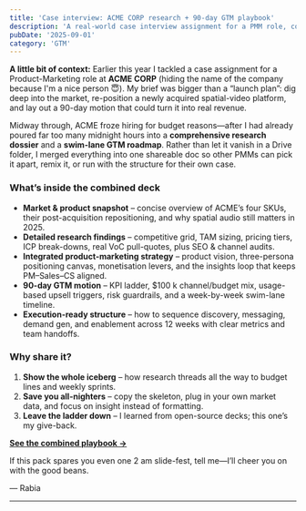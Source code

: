 ```yaml
---
title: 'Case interview: ACME CORP research + 90-day GTM playbook'
description: 'A real-world case interview assignment for a PMM role, combining market research and a 90-day GTM relaunch plan. Perfect for anyone preparing for their own product marketing interview or looking to structure launch strategy from scratch.'
pubDate: '2025-09-01'
category: 'GTM'
---
```


**A little bit of context:** Earlier this year I tackled a case assignment for a Product-Marketing role at **ACME CORP** (hiding the name of the company because I'm a nice person 😇). My brief was bigger than a “launch plan”: dig deep into the market, re-position a newly acquired spatial-video platform, and lay out a 90-day motion that could turn it into real revenue.

Midway through, ACME froze hiring for budget reasons—after I had already poured far too many midnight hours into a **comprehensive research dossier** and a **swim-lane GTM roadmap**. Rather than let it vanish in a Drive folder, I merged everything into one shareable doc so other PMMs can pick it apart, remix it, or run with the structure for their own case.

### What’s inside the combined deck

* **Market & product snapshot** – concise overview of ACME’s four SKUs, their post-acquisition repositioning, and why spatial audio still matters in 2025.
* **Detailed research findings** – competitive grid, TAM sizing, pricing tiers, ICP break-downs, real VoC pull-quotes, plus SEO & channel audits.
* **Integrated product-marketing strategy** – product vision, three-persona positioning canvas, monetisation levers, and the insights loop that keeps PM–Sales–CS aligned.
* **90-day GTM motion** – KPI ladder, \$100 k channel/budget mix, usage-based upsell triggers, risk guardrails, and a week-by-week swim-lane timeline.
* **Execution-ready structure** – how to sequence discovery, messaging, demand gen, and enablement across 12 weeks with clear metrics and team handoffs.

### Why share it?

1. **Show the whole iceberg** – how research threads all the way to budget lines and weekly sprints.
2. **Save you all-nighters** – copy the skeleton, plug in your own market data, and focus on insight instead of formatting.
3. **Leave the ladder down** – I learned from open-source decks; this one’s my give-back.

[**See the combined playbook →**](https://www.notion.so/ACME-Corp-GTM-motion-by-Rabia-2003944acf3a80f082abccf1bc0a77e1?pvs=4)

If this pack spares you even one 2 am slide-fest, tell me—I’ll cheer you on with the good beans.

— Rabia

---